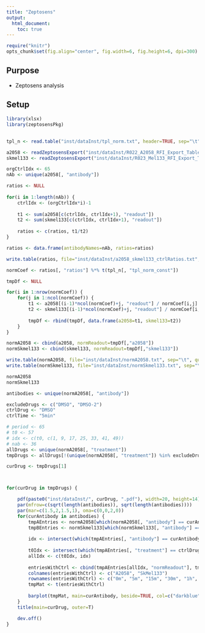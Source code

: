 ```yaml
---
title: "Zeptosens"
output: 
  html_document:
    toc: true
---
```


```r
require("knitr")
opts_chunk$set(fig.align="center", fig.width=6, fig.height=6, dpi=300)
```

## Purpose
* Zeptosens analysis

## Setup 
```r
library(xlsx)
library(zeptosensPkg)
```

##
```r
tpl_n <- read.table("inst/dataInst/tpl_norm.txt", header=TRUE, sep="\t", comment.char='')

a2058 <- readZeptosensExport("inst/dataInst/R022_A2058_RFI_Export_Table.xls", c("sampleName", "treatment", "time"))
skmel133 <- readZeptosensExport("inst/dataInst/R023_Mel133_RFI_Export_Table.xls", c("sampleName", "treatment", "time"))

orgCtrlIdx <- 65
nAb <- unique(a2058[, "antibody"])

ratios <- NULL
    
for(i in 1:length(nAb)) {
    ctrlIdx <- (orgCtrlIdx*i)-1
    
    t1 <- sum(a2058[c(ctrlIdx, ctrlIdx+1), "readout"])
    t2 <- sum(skmel133[c(ctrlIdx, ctrlIdx+1), "readout"])
    
    ratios <- c(ratios, t1/t2)
}

ratios <- data.frame(antibodyNames=nAb, ratios=ratios)

write.table(ratios, file="inst/dataInst/a2058_skmel133_ctrlRatios.txt", sep="\t", col.names=TRUE, row.names=FALSE, quote=FALSE)

normCoef <- ratios[, "ratios"] %*% t(tpl_n[, "tpl_norm_const"])

tmpDf <- NULL

for(i in 1:nrow(normCoef)) {
    for(j in 1:ncol(normCoef)) {
        t1 <- a2058[(i-1)*ncol(normCoef)+j, "readout"] / normCoef[i,j]
        t2 <- skmel133[(i-1)*ncol(normCoef)+j, "readout"] / normCoef[i,j]
        
        tmpDf <- rbind(tmpDf, data.frame(a2058=t1, skmel133=t2))
    }
}

normA2058 <- cbind(a2058, normReadout=tmpDf[,"a2058"]) 
normSkmel133 <- cbind(skmel133, normReadout=tmpDf[,"skmel133"]) 

write.table(normA2058, file="inst/dataInst/normA2058.txt", sep="\t", quote=FALSE, row.names=FALSE, col.names=TRUE)
write.table(normSkmel133, file="inst/dataInst/normSkmel133.txt", sep="\t", quote=FALSE, row.names=FALSE, col.names=TRUE)
```

```r

normA2058
normSkmel133

antibodies <- unique(normA2058[, "antibody"])

excludeDrugs <- c("DMSO", "DMSO-2")
ctrlDrug <- "DMSO"
ctrlTime <- "5min"

# period <- 65
# t0 <- 57
# idx <- c(t0, c(1, 9, 17, 25, 33, 41, 49))
# nab <- 36
allDrugs <- unique(normA2058[, "treatment"])
tmpDrugs <- allDrugs[!(unique(normA2058[, "treatment"]) %in% excludeDrugs)]

curDrug <- tmpDrugs[1]



for(curDrug in tmpDrugs) {

    pdf(paste0("inst/dataInst/", curDrug, ".pdf"), width=20, height=14)
    par(mfrow=c(sqrt(length(antibodies)), sqrt(length(antibodies))))
    par(mar=c(1.5,2,1.5,1), oma=c(0,0,2,0))
    for(curAntibody in antibodies) {
        tmpAEntries <- normA2058[which(normA2058[, "antibody"] == curAntibody), ]
        tmpBEntries <- normSkmel133[which(normSkmel133[, "antibody"] == curAntibody), ]
        
        idx <- intersect(which(tmpAEntries[, "antibody"] == curAntibody), which(tmpAEntries[, "treatment"] == curDrug))
        
        t0Idx <- intersect(which(tmpAEntries[, "treatment"] == ctrlDrug), which(tmpAEntries[, "time"] == ctrlTime))
        allIdx <- c(t0Idx, idx)
        
        entriesWithCtrl <- cbind(tmpAEntries[allIdx, "normReadout"], tmpBEntries[allIdx, "readout"])
        colnames(entriesWithCtrl) <- c("A2058", "SkMel133")
        rownames(entriesWithCtrl) <- c("0m", "5m", "15m", "30m", "1h", "12h", "24h", "48h")
        tmpMat <- t(entriesWithCtrl)
        
        barplot(tmpMat, main=curAntibody, beside=TRUE, col=c("darkblue","red"), cex.main=0.7, cex.axis=0.7)
    }
    title(main=curDrug, outer=T)

    dev.off()
}
   
```
